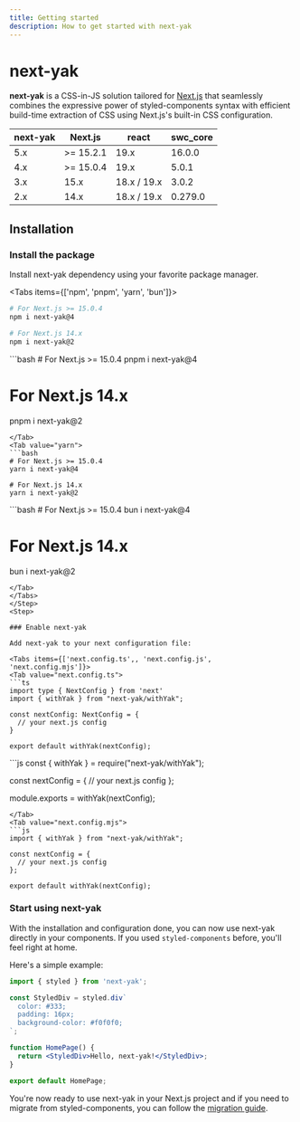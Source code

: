 ```yaml
---
title: Getting started
description: How to get started with next-yak
---
```



# next-yak

**next-yak** is a CSS-in-JS solution tailored for [Next.js](https://nextjs.org/) that seamlessly combines
the expressive power of styled-components syntax with efficient build-time extraction of CSS using
Next.js's built-in CSS configuration.

| next-yak         | Next.js         | react            | swc_core         |
|------------------|-----------------|------------------|------------------|
| 5.x              | >= 15.2.1       | 19.x             | 16.0.0           |
| 4.x              | >= 15.0.4       | 19.x             | 5.0.1            |
| 3.x              | 15.x            | 18.x / 19.x      | 3.0.2            |
| 2.x              | 14.x            | 18.x / 19.x      | 0.279.0          |

## Installation

<Steps>
<Step>

### Install the package

Install next-yak dependency using your favorite package manager.

<Tabs items={['npm', 'pnpm', 'yarn', 'bun']}>
<Tab value="npm">
```bash
# For Next.js >= 15.0.4
npm i next-yak@4

# For Next.js 14.x
npm i next-yak@2
```
</Tab>
<Tab value="pnpm">
```bash
# For Next.js >= 15.0.4
pnpm i next-yak@4

# For Next.js 14.x
pnpm i next-yak@2
```
</Tab>
<Tab value="yarn">
```bash
# For Next.js >= 15.0.4
yarn i next-yak@4

# For Next.js 14.x
yarn i next-yak@2
```
</Tab>
<Tab value="bun">
```bash
# For Next.js >= 15.0.4
bun i next-yak@4

# For Next.js 14.x
bun i next-yak@2
```
</Tab>
</Tabs>
</Step>
<Step>

### Enable next-yak

Add next-yak to your next configuration file:

<Tabs items={['next.config.ts',, 'next.config.js', 'next.config.mjs']}>
<Tab value="next.config.ts">
```ts
import type { NextConfig } from 'next'
import { withYak } from "next-yak/withYak";

const nextConfig: NextConfig = {
  // your next.js config
}

export default withYak(nextConfig);
```
</Tab>
<Tab value="next.config.js">
```js
const { withYak } = require("next-yak/withYak");

const nextConfig = {
  // your next.js config
};

module.exports = withYak(nextConfig);
```
</Tab>
<Tab value="next.config.mjs">
```js
import { withYak } from "next-yak/withYak";

const nextConfig = {
  // your next.js config
};

export default withYak(nextConfig);
```
</Tab>
</Tabs>
</Step>
<Step>

### Start using next-yak

With the installation and configuration done, you can now use next-yak directly in your components.
If you used `styled-components` before, you'll feel right at home.

Here's a simple example:


```jsx title="app/page.tsx"
import { styled } from 'next-yak';

const StyledDiv = styled.div`
  color: #333;
  padding: 16px;
  background-color: #f0f0f0;
`;

function HomePage() {
  return <StyledDiv>Hello, next-yak!</StyledDiv>;
}

export default HomePage;
```

You're now ready to use next-yak in your Next.js project and if you need to migrate from styled-components, you can follow the [migration guide](/docs/migration-from-styled-components).

</Step>

</Steps>
